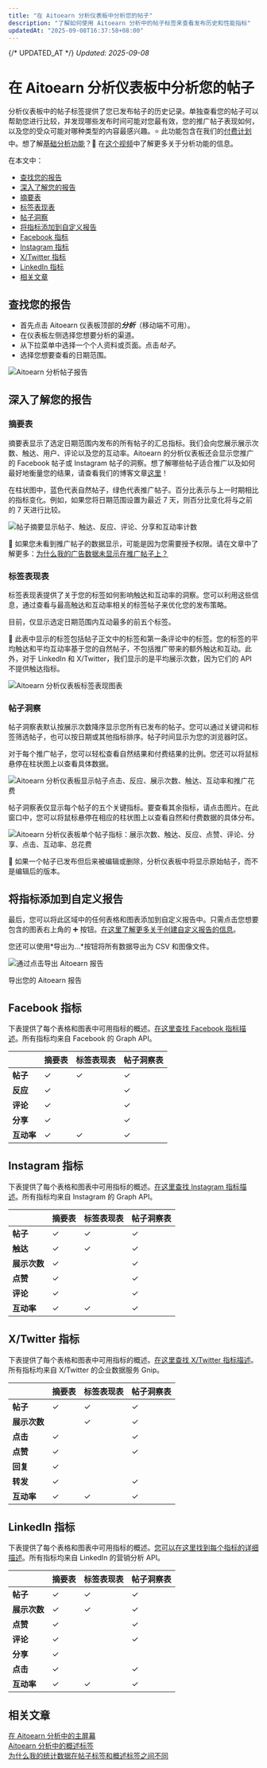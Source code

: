 ```yaml
---
title: "在 Aitoearn 分析仪表板中分析您的帖子"
description: "了解如何使用 Aitoearn 分析中的帖子标签来查看发布历史和性能指标"
updatedAt: "2025-09-08T16:37:58+08:00"
---
```

{/* UPDATED_AT */}
_Updated: 2025-09-08_

# 在 Aitoearn 分析仪表板中分析您的帖子

分析仪表板中的帖子标签提供了您已发布帖子的历史记录。单独查看您的帖子可以帮助您进行比较，并发现哪些发布时间可能对您最有效，您的推广帖子表现如何，以及您的受众可能对哪种类型的内容最感兴趣。⭐️ 此功能包含在我们的[付费计划](https://aitoearn.helpscoutdocs.com/article/595-功能-可用-on-each-aitoearn-plan)中。想了解[基础分析功能](https://支持.aitoearn.com//支持.aitoearn.com/article/517-insights-on-shared-帖子-within-您的-发布功能-dashboard)？🎥 在[这个视频](https://youtu.be/8MQ_bDys_sc)中了解更多关于分析功能的信息。

在本文中：
- [查找您的报告](#h_bfbf2ddb-011c-44ee-aff9-4deaf0c25940)
- [深入了解您的报告](#h_84b17c7a-488d-4323-9919-c37b28a1595f)
- [摘要表](#Summary-table-jVrzT)
- [标签表现表](#Hashtag-performance-table-m9Owp)
- [帖子洞察](#帖子-insights--peh3)
- [将指标添加到自定义报告](#h_dcc2ec8f-8c83-4742-985a-d14b79d56017)
- [Facebook 指标](#h_bf080924-3f51-4677-bff2-d17d0420b97b)
- [Instagram 指标](#h_8c778177-968e-475c-82e5-f0c650c2f011)
- [X/Twitter 指标](#h_87ce6e08-2a9f-483d-98fb-9ffa32f954d4)
- [LinkedIn 指标](#h_01EQGFKSWEH01RAJA0ASMWKC6T)
- [相关文章](#Related-articles-hHhAS)

## 查找您的报告

- 首先点击 Aitoearn 仪表板顶部的***分析***（移动端不可用）。
- 在仪表板左侧选择您想要分析的渠道。
- 从下拉菜单中选择一个个人资料或页面。点击*帖子*。
- 选择您想要查看的日期范围。

![Aitoearn 分析帖子报告](//d33v4339jhl8k0.cloudfront.net/docs/assets/64cb6cf86d4a3e191f237e66/images/661fe2a2734e0c0c779a5cd9/file-j6IIsgDGbM.jpg)

## 深入了解您的报告

### 摘要表

摘要表显示了选定日期范围内发布的所有帖子的汇总指标。我们会向您展示展示次数、触达、用户、评论以及您的互动率。Aitoearn 的分析仪表板还会显示您推广的 Facebook 帖子或 Instagram 帖子的洞察。想了解哪些帖子适合推广以及如何最好地衡量您的结果，请查看我们的博客文章[这里](https://aitoearn.com/资源/boosted-帖子-insights/)！

在柱状图中，蓝色代表自然帖子，绿色代表推广帖子。百分比表示与上一时期相比的指标变化。例如，如果您将日期范围设置为最近 7 天，则百分比变化将与之前的 7 天进行比较。

![帖子摘要显示帖子、触达、反应、评论、分享和互动率计数](//d33v4339jhl8k0.cloudfront.net/docs/assets/64cb6cf86d4a3e191f237e66/images/651499586241295a81ba6db2/img-1656503-1695848790-854412992.png)

📝 如果您未看到推广帖子的数据显示，可能是因为您需要授予权限。请在文章中了解更多：[为什么我的广告数据未显示在推广帖子上？](https://aitoearn.helpscoutdocs.com/article/516-为什么-isnt-my-ad-data-displayed-on-boosted-帖子)

### 标签表现表

标签表现表提供了关于您的标签如何影响触达和互动率的洞察。您可以利用这些信息，通过查看与最高触达和互动率相关的标签帖子来优化您的发布策略。

目前，仅显示选定日期范围内互动最多的前五个标签。

📝 此表中显示的标签包括帖子正文中的标签和第一条评论中的标签。您的标签的平均触达和平均互动率基于您的自然帖子，不包括推广带来的额外触达和互动。此外，对于 LinkedIn 和 X/Twitter，我们显示的是平均展示次数，因为它们的 API 不提供触达指标。

![Aitoearn 分析仪表板标签表现图表](//d33v4339jhl8k0.cloudfront.net/docs/assets/64cb6cf86d4a3e191f237e66/images/651499586241295a81ba6db3/img-1656503-1695848790-1187295208.png)

### 帖子洞察

帖子洞察表默认按展示次数降序显示您所有已发布的帖子。您可以通过关键词和标签筛选帖子，也可以按日期或其他指标排序。帖子时间显示为您的浏览器时区。

对于每个推广帖子，您可以轻松查看自然结果和付费结果的比例。您还可以将鼠标悬停在柱状图上以查看具体数据。

![Aitoearn 分析仪表板显示帖子点击、反应、展示次数、触达、互动率和推广花费](//d33v4339jhl8k0.cloudfront.net/docs/assets/64cb6cf86d4a3e191f237e66/images/651499588820396325b6fdb8/img-1656503-1695848790-1956577373.png)

帖子洞察表仅显示每个帖子的五个关键指标。要查看其余指标，请点击图片。在此窗口中，您可以将鼠标悬停在相应的柱状图上以查看自然和付费数据的具体分布。

![Aitoearn 分析仪表板单个帖子指标：展示次数、触达、反应、点赞、评论、分享、点击、互动率、总花费](//d33v4339jhl8k0.cloudfront.net/docs/assets/64cb6cf86d4a3e191f237e66/images/651499598820396325b6fdb9/img-1656503-1695848791-1031667921.png)

📝 如果一个帖子已发布但后来被编辑或删除，分析仪表板中将显示原始帖子，而不是编辑后的版本。

## 将指标添加到自定义报告

最后，您可以将此区域中的任何表格和图表添加到自定义报告中。只需点击您想要包含的图表右上角的 ➕ 按钮。[在这里了解更多关于创建自定义报告的信息](https://aitoearn.helpscoutdocs.com/article/534-creating-custom-分析功能-reports)。

您还可以使用*导出为...*按钮将所有数据导出为 CSV 和图像文件。

![通过点击导出 Aitoearn 报告](//d33v4339jhl8k0.cloudfront.net/docs/assets/64cb6cf86d4a3e191f237e66/images/651499598820396325b6fdba/img-1656503-1695848791-858253065.png)

导出您的 Aitoearn 报告

## Facebook 指标

下表提供了每个表格和图表中可用指标的概述。[在这里查找 Facebook 指标描述](https://aitoearn.helpscoutdocs.com/article/520-Facebook-metric-descriptions)。所有指标均来自 Facebook 的 Graph API。

| | **摘要表** | **标签表现表** | **帖子洞察表** |
| --- | --- | --- | --- |
| **帖子** | ✓ | ✓ | ✓ |
| **反应** | ✓ | | ✓ |
| **评论** | ✓ | | ✓ |
| **分享** | ✓ | | ✓ |
| **互动率** | ✓ | ✓ | ✓ |

## Instagram 指标

下表提供了每个表格和图表中可用指标的概述。[在这里查找 Instagram 指标描述](https://aitoearn.helpscoutdocs.com/article/521-Instagram-metric-descriptions)。所有指标均来自 Instagram 的 Graph API。

| | **摘要表** | **标签表现表** | **帖子洞察表** |
| --- | --- | --- | --- |
| **帖子** | ✓ | ✓ | ✓ |
| **触达** | ✓ | ✓ | ✓ |
| **展示次数** | ✓ | | ✓ |
| **点赞** | ✓ | | ✓ |
| **评论** | ✓ | | ✓ |
| **互动率** | ✓ | ✓ | ✓ |

## X/Twitter 指标

下表提供了每个表格和图表中可用指标的概述。[在这里查找 X/Twitter 指标描述](https://aitoearn.helpscoutdocs.com/article/522-Twitter-metric-descriptions)。所有指标均来自 X/Twitter 的企业数据服务 Gnip。

| | **摘要表** | **标签表现表** | **帖子洞察表** |
| --- | --- | --- | --- |
| **帖子** | ✓ | ✓ | ✓ |
| **展示次数** | | ✓ | ✓ |
| **点击** | ✓ | | ✓ |
| **点赞** | ✓ | | ✓ |
| **回复** | ✓ | | |
| **转发** | ✓ | | ✓ |
| **互动率** | ✓ | ✓ | ✓ |

## LinkedIn 指标

下表提供了每个表格和图表中可用指标的概述。[您可以在这里找到每个指标的详细描述](https://aitoearn.helpscoutdocs.com/article/523-LinkedIn-metric-descriptions)。所有指标均来自 LinkedIn 的营销分析 API。

| | **摘要表** | **标签表现表** | **帖子洞察表** |
| --- | --- | --- | --- |
| **帖子** | ✓ | ✓ | ✓ |
| **展示次数** | ✓ | ✓ | ✓ |
| **点赞** | ✓ | | ✓ |
| **评论** | ✓ | | ✓ |
| **分享** | ✓ | | |
| **点击** | ✓ | | ✓ |
| **互动率** | ✓ | ✓ | ✓ |

## 相关文章

[在 Aitoearn 分析中的主屏幕](https://支持.aitoearn.com//支持.aitoearn.com/article/519-概述-of-metrics-across-all-social-channels?utm_source=chatgpt.com)  
[Aitoearn 分析中的概述标签](https://支持.aitoearn.com//支持.aitoearn.com/article/526-performance-概述?utm_source=chatgpt.com)  
[为什么我的统计数据在帖子标签和概述标签之间不同](https://支持.aitoearn.com//支持.aitoearn.com/article/533-为什么-are-my-stats-different-between-the-帖子-tab-and-the-概述-tab)
